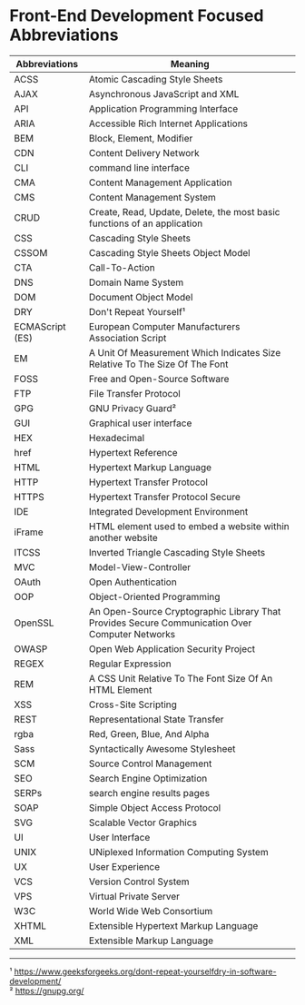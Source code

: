 # Front-End Development Focused Abbreviations

| Abbreviations   | Meaning                                                                                        |
| --------------- | ---------------------------------------------------------------------------------------------- |
| ACSS            | Atomic Cascading Style Sheets                                                                  |
| AJAX            | Asynchronous JavaScript and XML                                                                |
| API             | Application Programming Interface                                                              |
| ARIA            | Accessible Rich Internet Applications                                                          |
| BEM             | Block, Element, Modifier                                                                       |
| CDN             | Content Delivery Network                                                                       |
| CLI             | command line interface                                                                         |
| CMA             | Content Management Application                                                                 |
| CMS             | Content Management System                                                                      |
| CRUD            | Create, Read, Update, Delete, the most basic functions of an application                       |
| CSS             | Cascading Style Sheets                                                                         |
| CSSOM           | Cascading Style Sheets Object Model                                                            |
| CTA             | Call-To-Action                                                                                 |
| DNS             | Domain Name System                                                                             |
| DOM             | Document Object Model                                                                          |
| DRY             | Don't Repeat Yourself¹                                                                         |
| ECMAScript (ES) | European Computer Manufacturers Association Script                                             |
| EM              | A Unit Of Measurement Which Indicates Size Relative To The Size Of The Font                    |
| FOSS            | Free and Open-Source Software                                                                  |
| FTP             | File Transfer Protocol                                                                         |
| GPG             | GNU Privacy Guard²                                                                             |
| GUI             | Graphical user interface                                                                       |
| HEX             | Hexadecimal                                                                                    |
| href            | Hypertext Reference                                                                            |
| HTML            | Hypertext Markup Language                                                                      |
| HTTP            | Hypertext Transfer Protocol                                                                    |
| HTTPS           | Hypertext Transfer Protocol Secure                                                             |
| IDE             | Integrated Development Environment                                                             |
| iFrame          | HTML element used to embed a website within another website                                    |
| ITCSS           | Inverted Triangle Cascading Style Sheets                                                       |
| MVC             | Model-View-Controller                                                                          |
| OAuth           | Open Authentication                                                                            |
| OOP             | Object-Oriented Programming                                                                    |
| OpenSSL         | An Open-Source Cryptographic Library That Provides Secure Communication Over Computer Networks |
| OWASP           | Open Web Application Security Project                                                          |
| REGEX           | Regular Expression                                                                             |
| REM             | A CSS Unit Relative To The Font Size Of An HTML Element                                        |
| XSS             | Cross-Site Scripting                                                                           |
| REST            | Representational State Transfer                                                                |
| rgba            | Red, Green, Blue, And Alpha                                                                    |
| Sass            | Syntactically Awesome Stylesheet                                                               |
| SCM             | Source Control Management                                                                      |
| SEO             | Search Engine Optimization                                                                     |
| SERPs           | search engine results pages                                                                    |
| SOAP            | Simple Object Access Protocol                                                                  |
| SVG             | Scalable Vector Graphics                                                                       |
| UI              | User Interface                                                                                 |
| UNIX            | UNiplexed Information Computing System                                                         |
| UX              | User Experience                                                                                |
| VCS             | Version Control System                                                                         |
| VPS             | Virtual Private Server                                                                         |
| W3C             | World Wide Web Consortium                                                                      |
| XHTML           | Extensible Hypertext Markup Language                                                           |
| XML             | Extensible Markup Language                                                                     |

---

¹ https://www.geeksforgeeks.org/dont-repeat-yourselfdry-in-software-development/  
² https://gnupg.org/
